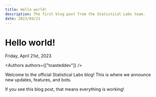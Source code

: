 ```yaml
---
title: Hello world!
description: The first blog post from the Statistical Labs team.
date: 2023/04/21
---
```



# Hello world!

<Date>Friday, April 21st, 2023</Date>

<Authors authors={["toasteddev"]} />

Welcome to the official Statistical Labs blog! This is where we announce new updates, features, and bots.

If you see this blog post, that means everything is working!
